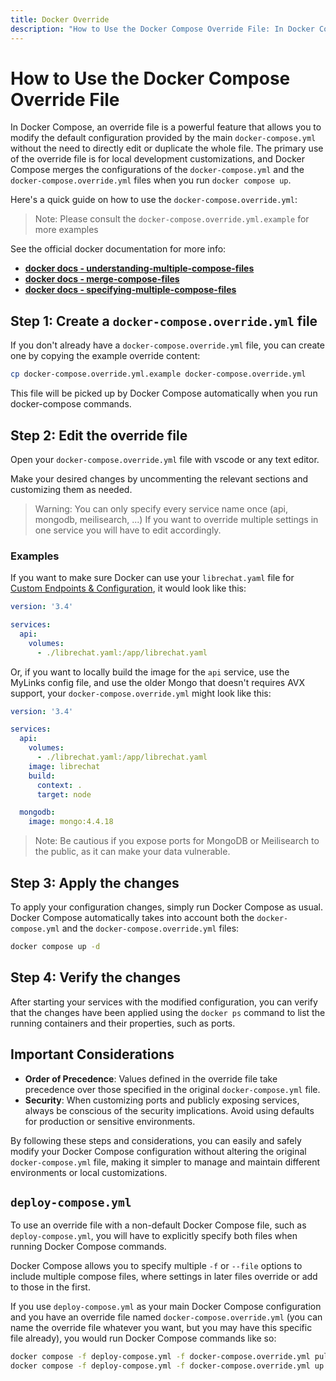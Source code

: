 ```yaml
---
title: Docker Override
description: "How to Use the Docker Compose Override File: In Docker Compose, an override file is a powerful feature that allows you to modify the default configuration provided by the main `docker-compose.yml` without the need to directly edit or duplicate the whole file."
---
```


# How to Use the Docker Compose Override File

In Docker Compose, an override file is a powerful feature that allows you to modify the default configuration provided by the main `docker-compose.yml` without the need to directly edit or duplicate the whole file. The primary use of the override file is for local development customizations, and Docker Compose merges the configurations of the `docker-compose.yml` and the `docker-compose.override.yml` files when you run `docker compose up`.

Here's a quick guide on how to use the `docker-compose.override.yml`:

> Note: Please consult the `docker-compose.override.yml.example` for more examples 

See the official docker documentation for more info:

- **[docker docs - understanding-multiple-compose-files](https://docs.docker.com/compose/multiple-compose-files/extends/#understanding-multiple-compose-files)**
- **[docker docs - merge-compose-files](https://docs.docker.com/compose/multiple-compose-files/merge/#merge-compose-files)**
- **[docker docs - specifying-multiple-compose-files](https://docs.docker.com/compose/reference/#specifying-multiple-compose-files)**

## Step 1: Create a `docker-compose.override.yml` file

If you don't already have a `docker-compose.override.yml` file, you can create one by copying the example override content:

```bash filename="Copying the example override file"
cp docker-compose.override.yml.example docker-compose.override.yml
```

This file will be picked up by Docker Compose automatically when you run docker-compose commands.

## Step 2: Edit the override file

Open your `docker-compose.override.yml` file with vscode or any text editor.

Make your desired changes by uncommenting the relevant sections and customizing them as needed.

> Warning: You can only specify every service name once (api, mongodb, meilisearch, ...) If you want to override multiple settings in one service you will have to edit accordingly.

### Examples

If you want to make sure Docker can use your `librechat.yaml` file for [Custom Endpoints & Configuration](/docs/configuration/librechat_yaml), it would look like this:

```yaml filename="docker-compose.override.yml"
version: '3.4'

services:
  api:
    volumes:
      - ./librechat.yaml:/app/librechat.yaml
```

Or, if you want to locally build the image for the `api` service, use the MyLinks config file, and use the older Mongo that doesn't requires AVX support, your `docker-compose.override.yml` might look like this:

```yaml filename="docker-compose.override.yml"
version: '3.4'

services:
  api:
    volumes:
      - ./librechat.yaml:/app/librechat.yaml
    image: librechat
    build:
      context: .
      target: node

  mongodb:
    image: mongo:4.4.18
```

> Note: Be cautious if you expose ports for MongoDB or Meilisearch to the public, as it can make your data vulnerable.

## Step 3: Apply the changes

To apply your configuration changes, simply run Docker Compose as usual. Docker Compose automatically takes into account both the `docker-compose.yml` and the `docker-compose.override.yml` files:

```bash filename="Apply the changes"
docker compose up -d
```

## Step 4: Verify the changes

After starting your services with the modified configuration, you can verify that the changes have been applied using the `docker ps` command to list the running containers and their properties, such as ports.

## Important Considerations

- **Order of Precedence**: Values defined in the override file take precedence over those specified in the original `docker-compose.yml` file.
- **Security**: When customizing ports and publicly exposing services, always be conscious of the security implications. Avoid using defaults for production or sensitive environments.

By following these steps and considerations, you can easily and safely modify your Docker Compose configuration without altering the original `docker-compose.yml` file, making it simpler to manage and maintain different environments or local customizations.


## `deploy-compose.yml`

To use an override file with a non-default Docker Compose file, such as `deploy-compose.yml`, you will have to explicitly specify both files when running Docker Compose commands.

Docker Compose allows you to specify multiple `-f` or `--file` options to include multiple compose files, where settings in later files override or add to those in the first.

If you use `deploy-compose.yml` as your main Docker Compose configuration and you have an override file named `docker-compose.override.yml` (you can name the override file whatever you want, but you may have this specific file already), you would run Docker Compose commands like so:

```bash
docker compose -f deploy-compose.yml -f docker-compose.override.yml pull
docker compose -f deploy-compose.yml -f docker-compose.override.yml up
```